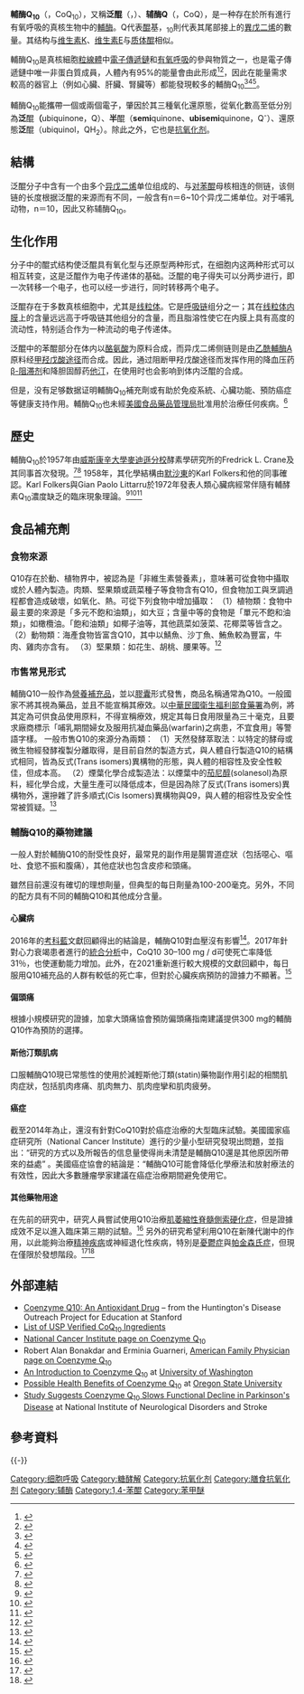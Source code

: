{{noteTA
|T=zh-tw:輔酶Q10; zh-cn:辅酶Q10;
}}
{{chembox
| Verifiedfields = changed
| verifiedrevid = 400824629
| ImageFile = Ubiquinone.png
| IUPACName = 2-[(2''E'',6''E'',10''E'',14''E'',18''E'',22''E'',26''E'',30''E'',34''E'')-3,7,11,15,19,23,27,31,35,39-decamethyltetraconta-2,6,10,14,18,22,26,30,34,38-decaenyl]-5,
6-dimethoxy-3-methylcyclohexa-2,5-diene-1,4-dione
| Section1 = {{Chembox Identifiers
| ChemSpiderID_Ref = {{chemspidercite|correct|chemspider}}
| ChemSpiderID = 4445197
| ChEMBL_Ref = {{ebicite|changed|EBI}}
| ChEMBL = 454801
| UNII_Ref = {{fdacite|correct|FDA}}
| UNII = EJ27X76M46
| InChI = 1/C59H90O4/c1-44(2)24-15-25-45(3)26-16-27-46(4)28-17-29-47(5)30-18-31-48(6)32-19-33-49(7)34-20-35-50(8)36-21-37-51(9)38-22-39-52(10)40-23-41-53(11)42-43-55-54(12)56(60)58(62-13)59(63-14)57(55)61/h24,26,28,30,32,34,36,38,40,42H,15-23,25,27,29,31,33,35,37,39,41,43H2,1-14H3/b45-26+,46-28+,47-30+,48-32+,49-34+,50-36+,51-38+,52-40+,53-42+
| InChIKey = ACTIUHUUMQJHFO-UPTCCGCDBK
| StdInChI_Ref = {{stdinchicite|correct|chemspider}}
| StdInChI = 1S/C59H90O4/c1-44(2)24-15-25-45(3)26-16-27-46(4)28-17-29-47(5)30-18-31-48(6)32-19-33-49(7)34-20-35-50(8)36-21-37-51(9)38-22-39-52(10)40-23-41-53(11)42-43-55-54(12)56(60)58(62-13)59(63-14)57(55)61/h24,26,28,30,32,34,36,38,40,42H,15-23,25,27,29,31,33,35,37,39,41,43H2,1-14H3/b45-26+,46-28+,47-30+,48-32+,49-34+,50-36+,51-38+,52-40+,53-42+
| StdInChIKey_Ref = {{stdinchicite|correct|chemspider}}
| StdInChIKey = ACTIUHUUMQJHFO-UPTCCGCDSA-N
| CASNo_Ref = {{cascite|correct|CAS}}
| CASNo = 303-98-0
| PubChem = 5281915
| ChEBI_Ref = {{ebicite|changed|EBI}}
| ChEBI = 46245
| SMILES = O=C1/C(=C(\C(=O)C(\OC)=C1\OC)C)C\C=C(/C)CC\C=C(/C)CC\C=C(/C)CC\C=C(/C)CC\C=C(/C)CC\C=C(/C)CC\C=C(/C)CC\C=C(/C)CC\C=C(/C)CC\C=C(/C)C
|  ATCCode_prefix = C01
|  ATCCode_suffix = EB09
}}
| Section2 = {{Chembox Properties
| C=59 | H = 90 | O=4
| Appearance =黃色或橘色固體
| Density =
| MeltingPtC =48-52
| BoilingPt =
| Solubility =不溶
 }}
| Section7 = {{Chembox Hazards
| MainHazards =
| FlashPt =
| Autoignition =
 }}
| Section8 = {{Chembox Related
| OtherCpds = [[1,4-苯醌|1,4-苯醌]]<br>[[醌|醌]]<br>[[质体醌|质体醌]]
 }}
}}

'''輔酶Q<sub>10</sub>'''（{{lang|en|Coenzyme Q<sub>10</sub>}}，CoQ<sub>10</sub>），又稱'''泛醌'''（{{lang|en|Ubiquinone}}，{{lang|en|UQ}}）、'''辅酶Q'''（{{lang|en|Coenzyme Q}}，CoQ），是一种存在於所有進行有氧呼吸的真核生物中的[[輔酶|輔酶]]。Q代表[[醌|醌]]基，<sub>10</sub>則代表其尾部接上的[[異戊二烯|異戊二烯]]的數量。其结构与[[维生素K|维生素K]]、[[维生素E|维生素E]]与[[质体醌|质体醌]]相似。

輔酶Q<sub>10</sub>是真核細胞[[粒線體|粒線體]]中[[電子傳遞鏈|電子傳遞鏈]]和[[有氧呼吸|有氧呼吸]]的參與物質之一，也是電子傳遞鏈中唯一非蛋白質成員，人體內有95%的能量會由此形成<ref>{{cite journal |last1=Ernster |first1=L. |last2=Dallner |first2=G. |title=Biochemical, physiological and medical aspects of ubiquinone function |journal=Biochimica et Biophysica Acta |volume=1271 |issue=1 |pages=195–204 |year=1995 |pmid=7599208 |doi=10.1016/0925-4439(95)00028-3}}</ref><ref>{{cite book |last1=Dutton |first1=P. L. |last2=Ohnishi |first2=T. |last3=Darrouzet |first3=E. |last4=Leonard |first4=M. A. |last5=Sharp |first5=R. E. |last6=Cibney |first6=B. R. |last7=Daldal |first7=F. |last8=Moser |first8=C. C. |chapter=4 Coenzyme Q oxidation reduction reactions in mitochondrial electron transport |pages=65–82 |title=Coenzyme Q: Molecular mechanisms in health and disease |editor1-last=Kagan |editor1-first=V. E. |editor2-last=Quinn |editor2-first=P. J. |publisher=CRC Press |year=2000 |location=Boca Raton}}</ref>，因此在能量需求較高的器官上（例如心臟、肝臟、腎臟等）都能發現較多的輔酶Q<sub>10</sub><ref>{{cite journal |last1=Okamoto |first1=T. |last2=Matsuya |first2=T. |last3=Fukunaga |first3=Y. |last4=Kishi |first4=T. |last5=Yamagami |first5=T. |title=Human serum ubiquinol-10 levels and relationship to serum lipids |journal=International Journal for Vitamin and Nutrition Research |volume=59 |issue=3 |pages=288–292 |year=1989 |pmid=2599795}}</ref><ref>{{cite journal |doi=10.1016/0003-9861(92)90511-T |last1=Aberg |first1=F. |last2=Appelkvist |first2=E. L. |last3=Dallner |first3=G. |last4=Ernster |first4=L. |title=Distribution and redox state of ubiquinones in rat and human tissues |journal=Archives of Biochemistry and Biophysics |volume=295 |issue=2 |pages=230–234 |year=1992 |pmid=1586151}}</ref><ref>{{cite journal |doi=10.1111/1523-1747.ep12371744 |last1=Shindo |first1=Y. |last2=Witt |first2=E. |last3=Han |first3=D. |last4=Epstein |first4=W. |last5=Packer |first5=L. |title=Enzymic and non-enzymic antioxidants in epidermis and dermis of human skin |url=https://archive.org/details/sim_journal-of-investigative-dermatology_1994-01_102_1/page/122 |journal=Journal of Investigative Dermatology |volume=102 |issue=1 |pages=122–124 |year=1994 |pmid=8288904}}</ref>。

輔酶Q<sub>10</sub>能攜帶一個或兩個電子，肇因於其三種氧化還原態，從氧化數高至低分別為'''泛'''醌'''（'''ubiquinone，Q）、'''半'''醌（'''semi'''quinone、'''ubisemi'''quinone，Q<sup>-</sup>）、還原態'''泛'''醌（ubiquinol，QH<sub>2</sub>）。除此之外，它也是[[抗氧化剂|抗氧化剂]]。

==結構==
泛醌分子中含有一个由多个[[异戊二烯|异戊二烯]]单位组成的、与[[对苯醌|对苯醌]]母核相连的侧链，该侧链的长度根据泛醌的来源而有不同，一般含有n＝6~10个异戊二烯单位。对于哺乳动物，n＝10，因此又称辅酶Q<sub>10</sub>。

==生化作用==
分子中的醌式结构使泛醌具有氧化型与还原型两种形式，在细胞内这两种形式可以相互转变，这是泛醌作为电子传递体的基础。泛醌的电子得失可以分两步进行，即一次转移一个电子，也可以经一步进行，同时转移两个电子。

泛醌存在于多数真核细胞中，尤其是[[线粒体|线粒体]]。它是[[呼吸链|呼吸链]]组分之一；其在[[线粒体内膜|线粒体内膜]]上的含量远远高于呼吸链其他组分的含量，而且脂溶性使它在内膜上具有高度的流动性，特别适合作为一种流动的电子传递体。

泛醌中的苯醌部分在体内以[[酪氨酸|酪氨酸]]为原料合成，而异戊二烯侧链则是由[[乙酰輔酶A|乙酰輔酶A]]原料经[[甲羟戊酸途径|甲羟戊酸途径]]而合成。因此，通过阻断甲羟戊酸途径而发挥作用的降血压药[[β-阻滞剂|β-阻滞剂]]和降胆固醇药[[他汀|他汀]]，在使用时也会影响到体内泛醌的合成。

但是，没有足够数据证明輔酶Q<sub>10</sub>補充劑或有助於免疫系統、心臟功能、預防癌症等健康支持作用。輔酶Q<sub>10</sub>也未經[[美國食品藥品管理局|美國食品藥品管理局]]批准用於治療任何疾病。<ref>{{cite web |last1= White |first1= J. |date= 14 May 2014 |title= PDQ® Coenzyme Q<sub>10</sub> |url= http://www.cancer.gov/cancertopics/pdq/cam/coenzymeQ10/HealthProfessional |publisher= [[National_Cancer_Institute|National Cancer Institute]], [[National_Institutes_of_Health|National Institutes of Health]], [[美國衛生及公共服務部|美國衛生及公共服務部]] |accessdate= 29 Jun 2014 |archive-date= 2015-04-25 |archive-url= https://web.archive.org/web/20150425030406/http://www.cancer.gov/cancertopics/pdq/cam/coenzymeQ10/HealthProfessional |dead-url= no }}</ref>

==歷史==
輔酶Q<sub>10</sub>於1957年由[[威斯康辛大學麥迪遜分校|威斯康辛大學麥迪遜分校]]酵素學研究所的Fredrick L. Crane及其同事首次發現。<ref>{{cite journal |last1=Crane |first1=F. |last2=Hatefi |first2=Y. |last3=Lester |first3=R. |last4=Widmer |first4=C. |title=Isolation of a quinone from beef heart mitochondria |journal=Biochimica et Biophysica Acta |volume=25 |issue=1 |pages=220–221 |year=1957 |pmid=13445756 |doi=10.1016/0006-3002(57)90457-2}}</ref><ref name="washington">{{cite web|first=Peter H.|last=Langsjoen|url=http://faculty.washington.edu/~ely/coenzq10.html|archive-url=https://web.archive.org/web/19991223220305/http://faculty.washington.edu/~ely/coenzq10.html|dead-url=yes|archive-date=23 December 1999|title=Introduction of Coezyme Q<sub>10</sub>}}{{self-published inline|date=October 2010}}</ref> 1958年，其化學結構由[[默沙東|默沙東]]的Karl Folkers和他的同事確認。Karl Folkers與Gian Paolo Littarru於1972年發表人類心臟病經常伴隨有輔酵素Q<sub>10</sub>濃度缺乏的臨床現象理論。<ref>{{cite journal|last1=Folkers|first1=K.|last2=Littarru|first2=G. P.|last3=Ho|first3=L.|last4=Runge|first4=T. M.|last5=Havanonda|first5=S.|last6=Cooley|first6=D.|title=Evidence for a deficiency of coenzyme Q<sub>10</sub> in human heart disease|journal=International Journal of Vitamin Research |date=1970|volume=40|issue=3|pages=380–390|pmid=5450999}}</ref><ref>{{cite journal|last1=Littarru|first1=G. P.|last2=Ho|first2=L.|last3=Folkers|first3=K.|title=Deficiency of coenzyme Q<sub>10</sub> in human heart disease. I.|journal=International Journal for Vitamin and Nutrition Research |date=1972|volume=42|issue=2|pages=291–305|pmid=5053855}}</ref><ref>{{cite journal|last1=Littarru|first1=G. P.|last2=Ho|first2=L.|last3=Folkers|first3=K.|title=Deficiency of coenzyme Q<sub>10</sub> in human heart disease. II.|journal=International Journal for Vitamin and Nutrition Research |date=1972|volume=42|issue=3|pages=413–434|pmid=5086647}}</ref> 

== 食品補充劑==

=== 食物來源 ===
Q10存在於動、植物界中，被認為是「非維生素營養素」，意味著可從食物中攝取或於人體內製造。肉類、堅果類或蔬菜種子等食物含有Q10，但食物加工與烹調過程都會造成破壞，如氧化、熱。可從下列食物中增加攝取：
（1）植物類：食物中最主要的來源是「多元不飽和油類」，如大豆；含量中等的食物是「單元不飽和油類」，如橄欖油。「飽和油類」如椰子油等，其他蔬菜如菠菜、花椰菜等皆含之。
（2）動物類：海產食物皆富含Q10，其中以鯖魚、沙丁魚、鮪魚較為豐富，牛肉、雞肉亦含有。
（3）堅果類：如花生、胡桃、腰果等。<ref>{{cite web |last1=Pravst |first1=Igor |last2=Zmitek |first2=Katja |last3=Zmitek |first3=Janko |title=Coenzyme Q10 contents in foods and fortification strategies |url=https://pubmed.ncbi.nlm.nih.gov/20301015/ |website=Critical Reviews in Food Science and Nutrition |pages=269–280 |doi=10.1080/10408390902773037 |date=2010-04 |access-date=2021-04-27 |archive-date=2021-04-29 |archive-url=https://web.archive.org/web/20210429224211/https://pubmed.ncbi.nlm.nih.gov/20301015/ |dead-url=no }}</ref>

=== 市售常見形式 ===
輔酶Q10一般作為[[營養補充品|營養補充品]]，並以[[膠囊|膠囊]]形式發售，商品名稱通常為Q10。一般國家不將其視為藥品，並且不能宣稱其療效。以[[中華民國|中華民國]][[衛生福利部|衛生福利部]][[食藥署|食藥署]]為例，將其定為可供食品使用原料，不得宣稱療效，規定其每日食用限量為三十毫克，且要求廠商標示「哺乳期間婦女及服用抗凝血藥品(warfarin)之病患，不宜食用」等警語字樣。
一般市售Q10的來源分為兩類：
（1）天然發酵萃取法：以特定的酵母或微生物經發酵複製分離取得，是目前自然的製造方式，與人體自行製造Q10的結構式相同，皆為反式(Trans isomers)異構物的形態，與人體的相容性及安全性較佳，但成本高。
（2）煙葉化學合成製造法：以煙葉中的[[茄尼醇|茄尼醇]](solanesol)為原料，經化學合成，大量生產可以降低成本，但是因為除了反式(Trans isomers)異構物外，還摻雜了許多順式(Cis Isomers)異構物與Q9，與人體的相容性及安全性常被質疑。<ref>{{cite web |title=神經部- 健康食品新寵兒 Q10 - 國立台灣大學醫學院附設醫院 |url=https://www.ntuh.gov.tw/neur/Fpage.action?fid=4255 |access-date=2021-04-13 |archive-date=2021-04-13 |archive-url=https://web.archive.org/web/20210413191048/https://www.ntuh.gov.tw/neur/Fpage.action?fid=4255 |dead-url=no }}</ref>

=== 輔酶Q10的藥物建議===
一般人對於輔酶Q10的耐受性良好，最常見的副作用是腸胃道症狀（包括噁心、嘔吐、食慾不振和腹痛），其他症狀也包含皮疹和頭痛。

雖然目前還沒有確切的理想劑量，但典型的每日劑量為100-200毫克。另外，不同的配方具有不同的輔酶Q10和其他成分含量。

==== 心臟病 ====
2016年的[[考科藍|考科藍]]文獻回顧得出的結論是，輔酶Q10對血壓沒有影響<ref>{{cite journal |author1=Ho, MJ |title=Blood pressure lowering efficacy of coenzyme Q10 for primary hypertension |journal=Cochrane Database of Systematic Reviews |date=2016-03-03|doi=10.1002/14651858.CD007435.pub3 |url=https://doi.org//10.1002/14651858.CD007435.pub3}}</ref>。2017年針對心力衰竭患者進行的[[統合分析|統合分析]]中，CoQ10 30–100 mg / d可使死亡率降低31％，也使運動能力增加。此外，在2021重新進行較大規模的文獻回顧中，每日服用Q10補充品的人群有較低的死亡率，但對於心臟疾病預防的證據力不顯著。<ref>{{cite journal |author1=Al Saadi T |title=Coenzyme Q10 for heart failure |journal=Cochrane Database of Systematic Reviews |date=2021-02-03|doi=10.1002/14651858.CD008684.pub3 |url=https://doi.org/10.1002/14651858.CD008684.pub3}}</ref>

==== 偏頭痛 ====
根據小規模研究的證據，加拿大頭痛協會預防偏頭痛指南建議提供300 mg的輔酶Q10作為預防的選擇。

==== 斯他汀類肌病 ====
口服輔酶Q10現已常態性的使用於減輕斯他汀類(statin)藥物副作用引起的相關肌肉症狀，包括肌肉疼痛、肌肉無力、肌肉痙攣和肌肉疲勞。

==== 癌症 ====
截至2014年為止，還沒有針對CoQ10對於癌症治療的大型臨床試驗。美國國家癌症研究所（National Cancer Institute）進行的少量小型研究發現出問題，並指出：“研究的方式以及所報告的信息量使得尚未清楚是輔酶Q10還是其他原因所帶來的益處” 。美國癌症協會的結論是：“輔酶Q10可能會降低化學療法和放射療法的有效性，因此大多數腫瘤學家建議在癌症治療期間避免使用它。

==== 其他藥物用途 ====
在先前的研究中，研究人員嘗試使用Q10治療[[肌萎縮性脊髓側索硬化症|肌萎縮性脊髓側索硬化症]]，但是證據成效不足以進入臨床第三期的試驗。<ref>{{cite journal |author1=Kaufmann P |author2=Levy G |author3=Thompson JL |title=Phase II trial of CoQ10 for ALS finds insufficient evidence to justify phase III. |journal=Ann Neurol. |date=2009/08 |pmid=19743457 |url=https://pubmed.ncbi.nlm.nih.gov/19743457/ |access-date=2021-04-13 |archive-date=2021-04-25 |archive-url=https://web.archive.org/web/20210425134621/https://pubmed.ncbi.nlm.nih.gov/19743457/ |dead-url=no }}</ref>
另外的研究希望利用Q10在新陳代謝中的作用，以此能夠治療[[精神疾病|精神疾病]]或神經退化性疾病，特別是[[憂鬱症|憂鬱症]]與[[帕金森氏症|帕金森氏症]]，但現在僅限於發想階段。<ref>{{cite web |author1=Beatrice Bortolato |title=Cognitive remission: a novel objective for the treatment of major depression? |url=https://pubmed.ncbi.nlm.nih.gov/26801406/ |access-date=2021-04-13 |archive-date=2021-04-14 |archive-url=https://web.archive.org/web/20210414222622/https://pubmed.ncbi.nlm.nih.gov/26801406/ |dead-url=no }}</ref><ref>{{cite web |title=Intrastriatal administration of coenzyme Q10 enhances neuroprotection in a Parkinson's disease rat model |url=https://pubmed.ncbi.nlm.nih.gov/32533070/ |access-date=2021-04-13 |archive-date=2021-04-13 |archive-url=https://web.archive.org/web/20210413203955/https://pubmed.ncbi.nlm.nih.gov/32533070/ |dead-url=no }}</ref>

== 外部連結 ==
* [https://web.archive.org/web/20090820054517/http://www.stanford.edu/group/hopes/treatmts/antiox/ceq1.html Coenzyme Q10: An Antioxidant Drug] – from the Huntington's Disease Outreach Project for Education at Stanford
* [https://web.archive.org/web/20090209123002/http://usp.org/USPVerified/ingredients/ingredients.html List of USP Verified CoQ<sub>10</sub> Ingredients]
* [https://web.archive.org/web/20100722053341/http://www.cancer.gov/cancer_information/doc.aspx?viewid=0E5B4097-610C-4A49-844F-D935F1D7BB07 National Cancer Institute page on Coenzyme Q<sub>10</sub>]
* Robert Alan Bonakdar and Erminia Guarneri, [http://www.aafp.org/afp/20050915/1065.html American Family Physician page on Coenzyme Q<sub>10</sub>] {{Wayback|url=http://www.aafp.org/afp/20050915/1065.html |date=20080724205055 }}
* [http://faculty.washington.edu/ely/coenzq10.html An Introduction to Coenzyme Q<sub>10</sub>] {{Wayback|url=http://faculty.washington.edu/ely/coenzq10.html |date=20120601212337 }} at [[華盛頓大學|University of Washington]]
* [http://lpi.oregonstate.edu/f-w02/coenzymeq10.html Possible Health Benefits of Coenzyme Q<sub>10</sub>] {{Wayback|url=http://lpi.oregonstate.edu/f-w02/coenzymeq10.html |date=20150317123459 }} at [[俄勒岡州立大學|Oregon State University]]
* [https://web.archive.org/web/20140201225719/http://www.ninds.nih.gov/news_and_events/press_releases/pressrelease_parkinsons_coenzymeq10_101402.htm Study Suggests Coenzyme Q<sub>10</sub> Slows Functional Decline in Parkinson's Disease] at National Institute of Neurological Disorders and Stroke
==參考資料==
{{reflist}}
{{-}}
{{三羧酸循环酶类与电子传递链}}
{{酶辅因子}}
{{抗氧化剂}}

[[Category:细胞呼吸|Category:细胞呼吸]]
[[Category:糖酵解|Category:糖酵解]]
[[Category:抗氧化剂|Category:抗氧化剂]]
[[Category:膳食抗氧化剂|Category:膳食抗氧化剂]]
[[Category:辅酶|Category:辅酶]]
[[Category:1,4-苯醌|Category:1,4-苯醌]]
[[Category:苯甲醚|Category:苯甲醚]]